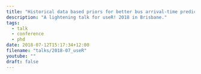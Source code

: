 ```yaml
---
title: "Historical data based priors for better bus arrival-time prediction"
description: "A lightening talk for useR! 2018 in Brisbane."
tags:
  - talk
  - conference
  - phd
date: 2018-07-12T15:17:34+12:00
filename: "talks/2018-07_useR"
youtube: ""
draft: false
---
```

